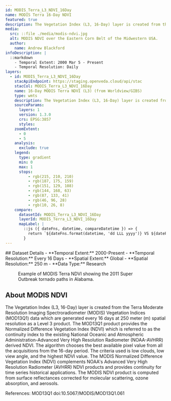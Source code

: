 ```yaml
---
id: MODIS_Terra_L3_NDVI_16Day
name: MODIS Terra 16-Day NDVI
featured: true
description: The Vegetation Index (L3, 16-Day) layer is created from the Terra Moderate Resolution Imaging Spectroradiometer (MODIS) Vegetation Indices (MOD13Q1) data which are generated every 16 days at 250 meter (m) spatial resolution as a Level 3 product.
media:
  src: ::file ./media/modis-ndvi.jpg
  alt: MODIS NDVI over the Eastern Corn Belt of the Midwestern USA.
  author:
    name: Andrew Blackford
infoDescription: |
  ::markdown
    - Temporal Extent: 2000 Mar 5 - Present
    - Temporal Resolution: Daily
layers:
  - id: MODIS_Terra_L3_NDVI_16Day
    stacApiEndpoint: https://staging.openveda.cloud/api/stac
    stacCol: MODIS_Terra_L3_NDVI_16Day
    name: 16-Day MODIS Terra NDVI (L3) (from Worldview/GIBS)
    type: wmts
    description: The Vegetation Index (L3, 16-Day) layer is created from the Terra Moderate Resolution Imaging Spectroradiometer (MODIS) Vegetation Indices (MOD13Q1) data which are generated every 16 days at 250 meter (m) spatial resolution as a Level 3 product.
    sourceParams:
      layers: 1
      version: 1.3.0
      crs: EPSG:3857
      styles:
    zoomExtent:
      - 0
      - 5
    analysis:
      exclude: true
    legend:
      type: gradient
      min: 0
      max: 1
      stops:
          - rgb(215, 210, 210)
          - rgb(187, 175, 159)
          - rgb(151, 129, 108)
          - rgb(144, 168, 63)
          - rgb(87, 133, 41)
          - rgb(46, 96, 28)
          - rgb(10, 26, 8)
    compare:
      datasetId: MODIS_Terra_L3_NDVI_16Day
      layerId: MODIS_Terra_L3_NDVI_16Day
      mapLabel: |
        ::js ({ dateFns, datetime, compareDatetime }) => {
          return `${dateFns.format(datetime, 'dd LLL yyyy')} VS ${dateFns.format(compareDatetime, 'dd LLL yyyy')}`;
        }
---
```


<Block>
  <Prose>
  ## Dataset Details
  - **Temporal Extent:** 2000-Present
  - **Temporal Resolution:** Every 16 Days
  - **Spatial Extent:** Global
  - **Spatial Resolution:** 250 m
  - **Data Type:** Research
  </Prose>
<Figure>
  <Map
    datasetId=' MODIS_Terra_L3_NDVI_16Day'
    layerId=' MODIS_Terra_L3_NDVI_16Day'
    dateTime='2011-04-28'
    zoom={8}
    center={[-95.37,29.76]}
  />
  <Caption
    attrAuthor='NASA'
    attrUrl='https://nasa.gov/'
  >
  Example of MODIS Terra NDVI showing the 2011 Super Outbreak tornado paths in Alabama.
  </Caption>
</Figure>
</Block>


<Block>
<Prose>

## About MODIS NDVI

The Vegetation Index (L3, 16-Day) layer is created from the Terra Moderate Resolution Imaging Spectroradiometer (MODIS) Vegetation Indices (MOD13Q1) data which are generated every 16 days at 250 meter (m) spatial resolution as a Level 3 product. The MOD13Q1 product provides the Normalized Difference Vegetation Index (NDVI) which is referred to as the continuity index to the existing National Oceanic and Atmospheric Administration-Advanced Very High Resolution Radiometer (NOAA-AVHRR) derived NDVI. The algorithm chooses the best available pixel value from all the acquisitions from the 16-day period. The criteria used is low clouds, low view angle, and the highest NDVI value. The MODIS Normalized Difference Vegetation Index (NDVI) complements NOAA's Advanced Very High Resolution Radiometer (AVHRR) NDVI products and provides continuity for time series historical applications. The MODIS NDVI product is computed from surface reflectances corrected for molecular scattering, ozone absorption, and aerosols.

References: MOD13Q1 doi:10.5067/MODIS/MOD13Q1.061

</Prose>
</Block>

